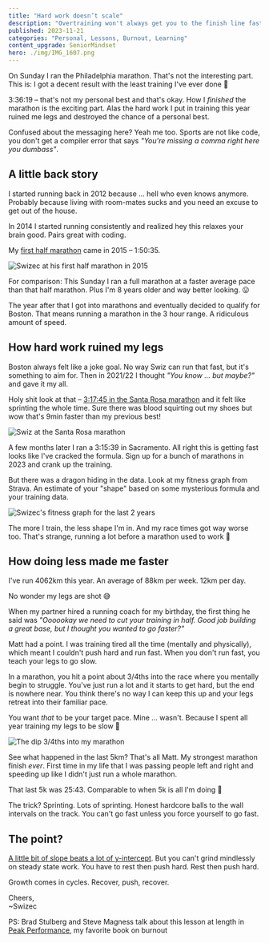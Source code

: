```yaml
---
title: "Hard work doesn’t scale" 
description: "Overtraining won't always get you to the finish line faster. Growth comes in cycles - rest, push hard, recover. Less can be more when it comes to achieving your goals" 
published: 2023-11-21
categories: "Personal, Lessons, Burnout, Learning"
content_upgrade: SeniorMindset
hero: ./img/IMG_1607.png
---
```


On Sunday I ran the Philadelphia marathon. That's not the interesting part. This is: I got a decent result with the least training I've ever done 🤨

3:36:19 – that's not my personal best and that's okay. How I _finished_ the marathon is the exciting part. Alas the hard work I put in training this year ruined me legs and destroyed the chance of a personal best.

Confused about the messaging here? Yeah me too. Sports are not like code, you don't get a compiler error that says *"You're missing a comma right here you dumbass"*.

## A little back story

I started running back in 2012 because ... hell who even knows anymore. Probably because living with room-mates sucks and you need an excuse to get out of the house.

In 2014 I started running consistently and realized hey this relaxes your brain good. Pairs great with coding.

My [first half marathon](https://www.strava.com/activities/354621607/overview) came in 2015 – 1:50:35.

![Swizec at his first half marathon in 2015](https://i.imgur.com/GbddT3H.jpg)

For comparison: This Sunday I ran a full marathon at a faster average pace than that half marathon. Plus I'm 8 years older and way better looking. 😛

The year after that I got into marathons and eventually decided to qualify for Boston. That means running a marathon in the 3 hour range. A ridiculous amount of speed.

## How hard work ruined my legs

Boston always felt like a joke goal. No way Swiz can run that fast, but it's something to aim for. Then in 2021/22 I thought *"You know ... but maybe?"* and gave it my all.

Holy shit look at that – [3:17:45 in the Santa Rosa marathon](https://www.strava.com/activities/7716038628/overview) and it felt like sprinting the whole time. Sure there was blood squirting out my shoes but wow that's 9min faster than my previous best!

![Swiz at the Santa Rosa marathon](https://i.imgur.com/GU5bJV2.jpg)

A few months later I ran a 3:15:39 in Sacramento. All right this is getting fast looks like I've cracked the formula. Sign up for a bunch of marathons in 2023 and crank up the training.

But there was a dragon hiding in the data. Look at my fitness graph from Strava. An estimate of your "shape" based on some mysterious formula and your training data.

![Swizec's fitness graph for the last 2 years](https://i.imgur.com/SPzKNsb.jpg)

The more I train, the less shape I'm in. And my race times got way worse too. That's strange, running a lot before a marathon used to work 🤨

## How doing less made me faster

I've run 4062km this year. An average of 88km per week. 12km per day.

No wonder my legs are shot 😅

When my partner hired a running coach for my birthday, the first thing he said was *"Oooookay we need to cut your training in half. Good job building a great base, but I thought you wanted to go faster?"*

Matt had a point. I was training tired all the time (mentally and physically), which meant I couldn't push hard and run fast. When you don't run fast, you teach your legs to go slow.

In a marathon, you hit a point about 3/4ths into the race where you mentally begin to struggle. You've just run a lot and it starts to get hard, but the end is nowhere near. You think there's no way I can keep this up and your legs retreat into their familiar pace.

You want *that* to be your target pace. Mine ... wasn't. Because I spent all year training my legs to be slow 💩

![The dip 3/4ths into my marathon](https://i.imgur.com/BIMT0uy.jpg)

See what happened in the last 5km? That's all Matt. My strongest marathon finish *ever*. First time in my life that I was passing people left and right and speeding up like I didn't just run a whole marathon.

That last 5k was 25:43. Comparable to when 5k is all I'm doing 🤘

The trick? Sprinting. Lots of sprinting. Honest hardcore balls to the wall intervals on the track. You can't go fast unless you force yourself to go fast.

## The point?

[A little bit of slope beats a lot of y-intercept](https://swizec.com/blog/reader-question-how-to-grow-10-years-into-your-career/). But you can't grind mindlessly on steady state work. You have to rest then push hard. Rest then push hard.

Growth comes in cycles. Recover, push, recover.

Cheers,</br>
~Swizec

PS: Brad Stulberg and Steve Magness talk about this lesson at length in [Peak Performance](https://swizec.com/blog/the-passion-paradox/), my favorite book on burnout
